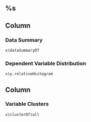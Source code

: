 <h2 class="project-label">%s</h2>

Column
------

### <span class="page-title"><span class="page-title-fa fa fa-table"></span>Data Summary<span class="expand-button" data-text="+" onclick="dsExpand(this)"></span></span>{.home-section}

```r
x$dataSummaryDT
```

### <span class="page-title"><span class="page-title-fa fa fa-bar-chart"></span>Dependent Variable Distribution<span class="expand-button" data-text="+" onclick="dvDistExpand(this)"></span></span>{.dv-section}

```r
x$y.relativeHistogram
```

Column {.vc-column}
------

### <span class="page-title"><span class="page-title-fa fa fa-share-alt"></span>Variable Clusters<span class="expand-button" data-text="+" onclick="vcAllExpand(this)"></span></span>

```r
x$clusterDT$all
```
